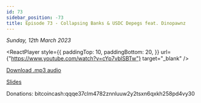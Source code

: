 ```yaml
---
id: 73
sidebar_position: -73
title: Episode 73 - Collapsing Banks & USDC Depegs feat. Dinopawnz
---
```



_Sunday, 12th March 2023_

<ReactPlayer
  style={{
    paddingTop: 10,
    paddingBottom: 20,
  }}
  url={"https://www.youtube.com/watch?v=cYp7vblSBTw"}
  target="_blank"
/>

[Download .mp3 audio](https://drive.google.com/file/d/1dzJwkbMSEsd5yP8-7s4maFGWvAXTVLXk/view?usp=share_link)

[Slides](https://docs.google.com/presentation/d/1uQVcwsWymAMzPj32UGEbp-h-sxMHy9-v/edit?usp=sharing&ouid=100290143879929950045&rtpof=true&sd=true)

Donations: bitcoincash:qqqe37clm4782znnluuw2y2tsxn6qxkh258pd4vy30
